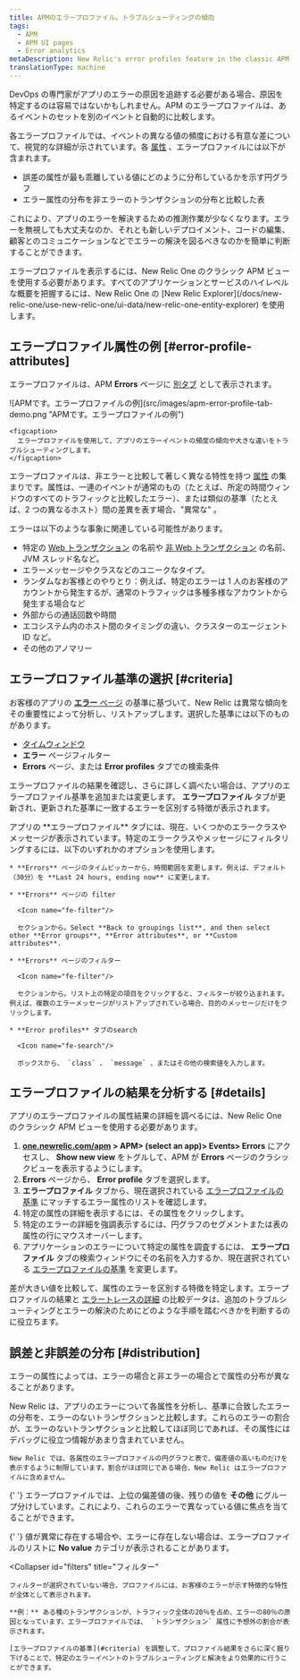 ```yaml
---
title: APMのエラープロファイル。トラブルシューティングの傾向
tags:
  - APM
  - APM UI pages
  - Error analytics
metaDescription: New Relic's error profiles feature in the classic APM view shows trends and anomalies that help you compare and troubleshoot error events.
translationType: machine
---
```


DevOps の専門家がアプリのエラーの原因を追跡する必要がある場合、原因を特定するのは容易ではないかもしれません。APM のエラープロファイルは、あるイベントのセットを別のイベントと自動的に比較します。

各エラープロファイルでは、イベントの異なる値の頻度における有意な差について、視覚的な詳細が示されています。各 [属性](/docs/accounts-partnerships/education/getting-started-new-relic/glossary#attribute) 、エラープロファイルには以下が含まれます。

- 誤差の属性が最も乖離している値にどのように分布しているかを示す円グラフ
- エラー属性の分布を非エラーのトランザクションの分布と比較した表

これにより、アプリのエラーを解決するための推測作業が少なくなります。エラーを無視しても大丈夫なのか、それとも新しいデプロイメント、コードの編集、顧客とのコミュニケーションなどでエラーの解決を図るべきなのかを簡単に判断することができます。

<Callout variant="tip">
  エラープロファイルを表示するには、New Relic One のクラシック APM
  ビューを使用する必要があります。すべてのアプリケーションとサービスのハイレベルな概要を把握するには、New
  Relic One の [New Relic
  Explorer](/docs/new-relic-one/use-new-relic-one/ui-data/new-relic-one-entity-explorer)
  を使用します。
</Callout>

## エラープロファイル属性の例 [#error-profile-attributes]

エラープロファイルは、APM **Errors** ページに [別タブ](#details) として表示されます。

<CollapserGroup>
  <Collapser
    id="criteria-example"
    title="APMのエラープロファイル機能"
  >
    ![APMです。エラープロファイルの例](src/images/apm-error-profile-tab-demo.png "APMです。エラープロファイルの例")

    <figcaption>
      エラープロファイルを使用して、アプリのエラーイベントの頻度の傾向や大きな違いをトラブルシューティングします。
    </figcaption>

  </Collapser>
</CollapserGroup>

エラープロファイルは、非エラーと比較して著しく異なる特性を持つ [属性](/docs/accounts-partnerships/education/getting-started-new-relic/glossary#attribute) の集まりです。属性は、一連のイベントが通常のもの（たとえば、所定の時間ウィンドウのすべてのトラフィックと比較したエラー）、または類似の基準（たとえば、2 つの異なるホスト）間の差異を表す場合、"異常な" 。

エラーは以下のような事象に関連している可能性があります。

- 特定の [Web トランザクション](/docs/apm/transactions/intro-transactions/transactions-new-relic-apm) の名前や [非 Web トランザクション](/docs/apm/transactions/intro-transactions/monitor-background-processes-other-non-web-transactions) の名前、JVM スレッド名など。
- エラーメッセージやクラスなどのユニークなタイプ。
- ランダムなお客様とのやりとり：例えば、特定のエラーは 1 人のお客様のアカウントから発生するが、通常のトラフィックは多種多様なアカウントから発生する場合など
- 外部からの通話回数や時間
- エコシステム内のホスト間のタイミングの違い、クラスターのエージェント ID など。
- その他のアノマリー

## エラープロファイル基準の選択 [#criteria]

お客様のアプリの [**エラー** ページ](/docs/apm/applications-menu/error-analytics/error-analytics-explore-events-behind-errors) の基準に基づいて、New Relic は異常な傾向をその重要性によって分析し、リストアップします。選択した基準には以下のものがあります。

- [タイムウィンドウ](/docs/data-analysis/user-interface-functions/view-your-data/time-picker-setting-time-periods-view-data)
- **エラー** ページフィルター
- **Errors** ページ、または **Error profiles** タブでの検索条件

エラープロファイルの結果を確認し、さらに詳しく調べたい場合は、アプリのエラープロファイル基準を追加または変更します。 **エラープロファイル** タブが更新され、更新された基準に一致するエラーを区別する特徴が表示されます。

<CollapserGroup>
  <Collapser
    id="profile-criteria-example"
    title="エラープロファイル基準の例"
  >
    アプリの **エラープロファイル** タブには、現在、いくつかのエラークラスやメッセージが表示されています。特定のエラークラスやメッセージにフィルタリングするには、以下のいずれかのオプションを使用します。

    * **Errors** ページのタイムピッカーから、時間範囲を変更します。例えば、デフォルト（30分）を **Last 24 hours, ending now** に変更します。

    * **Errors** ページの filter

      <Icon name="fe-filter"/>

      セクションから。Select **Back to groupings list**, and then select other **Error groups**, **Error attributes**, or **Custom attributes**.

    * **Errors** ページのフィルター

      <Icon name="fe-filter"/>

      セクションから。リスト上の特定の項目をクリックすると、フィルターが絞り込まれます。例えば、複数のエラーメッセージがリストアップされている場合、目的のメッセージだけをクリックします。

    * **Error profiles** タブのsearch

      <Icon name="fe-search"/>

      ボックスから、 `class` 、 `message` 、またはその他の検索値を入力します。

  </Collapser>
</CollapserGroup>

## エラープロファイルの結果を分析する [#details]

アプリのエラープロファイルの属性結果の詳細を調べるには、New Relic One のクラシック APM ビューを使用する必要があります。

1. **[one.newrelic.com/apm](https://one.newrelic.com/apm) > APM> (select an app)> Events> Errors** にアクセスし、 **Show new view** をトグルして、APM が **Errors** ページのクラシックビューを表示するようにします。
2. **Errors** ページから、 **Error profile** タブを選択します。
3. **エラープロファイル** タブから、現在選択されている [エラープロファイルの基準](#criteria) にマッチするエラー属性のリストを確認します。
4. 特定の属性の詳細を表示するには、その属性をクリックします。
5. 特定のエラーの詳細を強調表示するには、円グラフのセグメントまたは表の属性の行にマウスオーバーします。
6. アプリケーションのエラーについて特定の属性を調査するには、 **エラープロファイル** タブの検索ウィンドウにその名前を入力するか、現在選択されている [エラープロファイルの基準](#criteria) を変更します。

差が大きい値を比較して、属性のエラーを区別する特徴を特定します。エラープロファイルの結果と [エラートレースの詳細](/docs/apm/applications-menu/error-analytics/error-analytics-manage-error-traces) の比較データは、追加のトラブルシューティングとエラーの解決のためにどのような手順を踏むべきかを判断するのに役立ちます。

## 誤差と非誤差の分布 [#distribution]

エラーの属性によっては、エラーの場合と非エラーの場合とで属性の分布が異なることがあります。

<CollapserGroup>
  <Collapser
    id="top"
    title="偏差値トップ"
  >
    New Relic は、アプリのエラーについて各属性を分析し、基準に合致したエラーの分布を、エラーのないトランザクションと比較します。これらのエラーの割合が、エラーのないトランザクションと比較してほぼ同じであれば、その属性にはデバッグに役立つ情報があまり含まれていません。

    New Relic では、各属性のエラープロファイルの円グラフと表で、偏差値の高いものだけを表示するように制限しています。割合がほぼ同じである場合、New Relic はエラープロファイルに含めません。

  </Collapser>

{' '}
<Collapser id="other" title="その他のカテゴリー">
  エラープロファイルでは、上位の偏差値の後、残りの値を **その他**
  にグループ分けしています。これにより、これらのエラーで異なっている値に焦点を当てることができます。
</Collapser>

{' '}
<Collapser id="no-value" title="価値のないカテゴリー">
  値が異常に存在する場合や、エラーに存在しない場合は、エラープロファイルのリストに
  **No value** カテゴリが表示されることがあります。
</Collapser>

  <Collapser
    id="filters"
    title="フィルター"
  >
    フィルターが選択されていない場合、プロファイルには、お客様のエラーが示す特徴的な特性が全体として表示されます。

    **例：** ある種のトランザクションが、トラフィック全体の20％を占め、エラーの80％の原因となっています。エラープロファイルでは、 `トランザクション` 属性に予想外の割合が表示されます。

    [エラープロファイルの基準](#criteria) を調整して、プロファイル結果をさらに深く掘り下げることで、特定のエラーイベントのトラブルシューティングと解決をより効果的に行うことができます。

  </Collapser>
</CollapserGroup>
